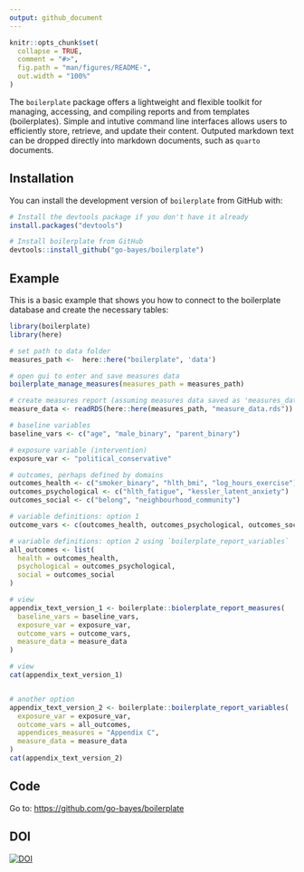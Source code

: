 ```yaml
---
output: github_document
---
```


<!-- README.md is generated from README.Rmd. Please edit that file -->

```r
knitr::opts_chunk$set(
  collapse = TRUE,
  comment = "#>",
  fig.path = "man/figures/README-",
  out.width = "100%"
)
```



The `boilerplate` package offers a lightweight and flexible toolkit for managing, accessing, and compiling reports and from templates (boilerplates). Simple and intutive command line interfaces allows users to efficiently store, retrieve, and update their content. Outputed markdown text can be dropped directly into markdown documents, such as `quarto` documents. 


## Installation

You can install the development version of `boilerplate` from GitHub
with:

```r
# Install the devtools package if you don't have it already
install.packages("devtools")

# Install boilerplate from GitHub
devtools::install_github("go-bayes/boilerplate")
```

## Example

This is a basic example that shows you how to connect to the boilerplate
database and create the necessary tables:

```r
library(boilerplate)
library(here)

# set path to data folder
measures_path <-  here::here("boilerplate", 'data')

# open gui to enter and save measures data
boilerplate_manage_measures(measures_path = measures_path)

# create measures report (assuming measures data saved as 'measures_data.rds')
measure_data <- readRDS(here::here(measures_path, "measure_data.rds"))

# baseline variables
baseline_vars <- c("age", "male_binary", "parent_binary")

# exposure variable (intervention)
exposure_var <- "political_conservative"

# outcomes, perhaps defined by domains
outcomes_health <- c("smoker_binary", "hlth_bmi", "log_hours_exercise")
outcomes_psychological <- c("hlth_fatigue", "kessler_latent_anxiety")
outcomes_social <- c("belong", "neighbourhood_community")

# variable definitions: option 1
outcome_vars <- c(outcomes_health, outcomes_psychological, outcomes_social)

# variable definitions: option 2 using `boilerplate_report_variables`
all_outcomes <- list(
  health = outcomes_health,
  psychological = outcomes_psychological,
  social = outcomes_social
)

# view
appendix_text_version_1 <- boilerplate::biolerplate_report_measures(
  baseline_vars = baseline_vars,
  exposure_var = exposure_var,
  outcome_vars = outcome_vars,
  measure_data = measure_data
)

# view
cat(appendix_text_version_1)


# another option
appendix_text_version_2 <- boilerplate::boilerplate_report_variables(
  exposure_var = exposure_var,
  outcome_vars = all_outcomes,
  appendices_measures = "Appendix C",
  measure_data = measure_data
)
cat(appendix_text_version_2)
```

## Code

Go to: <https://github.com/go-bayes/boilerplate>


## DOI

[![DOI](https://zenodo.org/badge/846820825.svg)](https://zenodo.org/doi/10.5281/zenodo.13370825)



